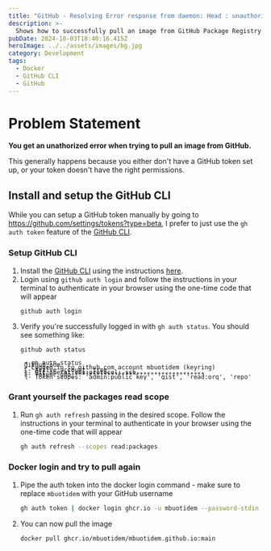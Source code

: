 ```yaml
---
title: "GitHub - Resolving Error response from daemon: Head : unauthorized'"
description: >-
  Shows how to successfully pull an image from GitHub Package Registry
pubDate: 2024-10-03T18:40:16.415Z
heroImage: ../../assets/images/bg.jpg
category: Development
tags:
  - Docker
  - GitHub CLI
  - GitHub
---
```


# Problem Statement

**You get an unathorized error when trying to pull an image from GitHub.**

This generally happens because you either don't have a GitHub token set up, or your token doesn't have the right permissions.

## Install and setup the GitHub CLI

While you can setup a GitHub token manually by going to https://github.com/settings/tokens?type=beta, I prefer to just use the `gh auth token` feature of the [GitHub CLI](https://cli.github.com/). 


### Setup GitHub CLI

1. Install the [GitHub CLI](https://cli.github.com/) using the instructions [here](https://cli.github.com/). 
1. Login using `github auth login` and follow the instructions in your terminal to authenticate in your browser using the one-time code that will appear
	```bash
	github auth login
	```
1. Verify you're successfully logged in with `gh auth status`. You should see something like: 
	```bash
	github auth status
	```
	<pre><code style="line-height: 20%;">
	➜ gh auth status

	github.com
	
	✓ Logged in to github.com account mbuotidem (keyring)

	\- Active account: true

	\- Git operations protocol: ssh

	\- Token: gho_************************************

	\- Token scopes: 'admin:public_key', 'gist', 'read:org', 'repo'

	</code></pre>


### Grant yourself the packages read scope

1. Run `gh auth refresh` passing in the desired scope. Follow the instructions in your terminal to authenticate in your browser using the one-time code that will appear
	```bash
	gh auth refresh --scopes read:packages
	```

### Docker login and try to pull again

1. Pipe the auth token into the docker login command - make sure to replace `mbuotidem` with your GitHub username
	```bash
	gh auth token | docker login ghcr.io -u mbuotidem --password-stdin
	```
1. You can now pull the image
	```bash
	docker pull ghcr.io/mbuotidem/mbuotidem.github.io:main  
	```